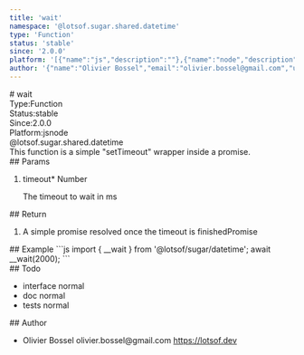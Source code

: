 ```yaml
---
title: 'wait'
namespace: '@lotsof.sugar.shared.datetime'
type: 'Function'
status: 'stable'
since: '2.0.0'
platform: '[{"name":"js","description":""},{"name":"node","description":""}]'
author: '{"name":"Olivier Bossel","email":"olivier.bossel@gmail.com","url":"https://lotsof.dev"}'
---
```

<div class="docmap-mdx">
# wait
<div class="_metas">
<div class="_type"><span class="_type-label">Type:</span><span class="_type-value">Function</span></div>
<div class="_status"><span class="_status-label">Status:</span><span class="_status-value -stable">stable</span></div>
<div class="_since"><span class="_since-label">Since:</span><span class="_since-value">2.0.0</span></div>
<div class="_platform"><span class="_platform-label">Platform:</span><span class="_platform-value -js">js</span><span class="_platform-value -node">node</span></div>
</div>
<div class="_namespace">@lotsof.sugar.shared.datetime</div>
<div class="_description">
This function is a simple &quot;setTimeout&quot; wrapper inside a promise.
</div>
<div class="_params">
## Params
<ol class="_list">
<li class="_item">
<span class="_name">timeout<span class="_required">*</span></span><span class="_default"></span> <span class="_type">Number</span>
<p class="_description">The timeout to wait in ms</p>
</li>
</ol>
</div>
<div class="_return">
## Return
<ol class="_list">
<li class="_item">
<span class="_description">A simple promise resolved once the timeout is finished</span><span class="_default"></span><span class="_type">Promise</span>
</li>
</ol>
</div>
<div class="_examples">
## Example
```js
import { __wait } from '@lotsof/sugar/datetime';
await __wait(2000);
```
</div>
<div class="_todo">
## Todo
<ul class="_list">
<li class="_item">
<span class="_description">interface</span>
<span class="_priority -normal">normal</span>
</li>
<li class="_item">
<span class="_description">doc</span>
<span class="_priority -normal">normal</span>
</li>
<li class="_item">
<span class="_description">tests</span>
<span class="_priority -normal">normal</span>
</li>
</ul>
</div>
<div class="_author">
## Author
<ul class="_list">
<li class="_item">
<span class="_name">Olivier Bossel</span>
<span class="_email">olivier.bossel@gmail.com</span>
<a href="https://lotsof.dev" target="_blank" class="_url">https://lotsof.dev</a>
</li>
</ul>
</div>
</div>